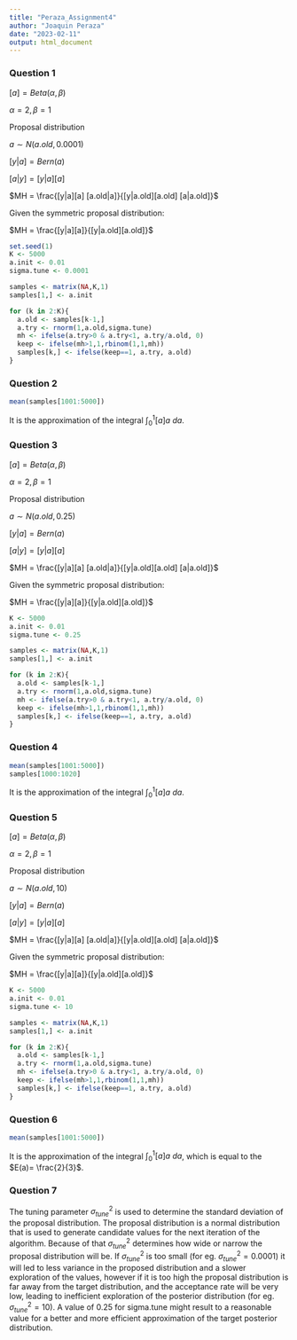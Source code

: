 ```yaml
---
title: "Peraza_Assignment4"
author: "Joaquin Peraza"
date: "2023-02-11"
output: html_document
---
```


### Question 1

$[a] = Beta(\alpha, \beta)$

$\alpha =2, \beta=1$

Proposal distribution 

$a \sim N (a.old, 0.0001)$

$[y|a] = Bern(a)$



$[a|y] = {[y|a][a]}$

$MH = \frac{[y|a][a] [a.old|a]}{[y|a.old][a.old] [a|a.old]}$

Given the symmetric proposal distribution:

$MH = \frac{[y|a][a]}{[y|a.old][a.old]}$

```r
set.seed(1)
K <- 5000
a.init <- 0.01
sigma.tune <- 0.0001

samples <- matrix(NA,K,1)
samples[1,] <- a.init

for (k in 2:K){
  a.old <- samples[k-1,]
  a.try <- rnorm(1,a.old,sigma.tune)
  mh <- ifelse(a.try>0 & a.try<1, a.try/a.old, 0)
  keep <- ifelse(mh>1,1,rbinom(1,1,mh))
  samples[k,] <- ifelse(keep==1, a.try, a.old)
}
```

### Question 2

``` r
mean(samples[1001:5000])
```

It is the approximation of the integral $\int_0^1 [a]a ~da$.

### Question 3

$[a] = Beta(\alpha, \beta)$

$\alpha =2, \beta=1$

Proposal distribution 

$a \sim N (a.old, 0.25)$

$[y|a] = Bern(a)$



$[a|y] = {[y|a][a]}$

$MH = \frac{[y|a][a] [a.old|a]}{[y|a.old][a.old] [a|a.old]}$

Given the symmetric proposal distribution:

$MH = \frac{[y|a][a]}{[y|a.old][a.old]}$

```r
K <- 5000
a.init <- 0.01
sigma.tune <- 0.25

samples <- matrix(NA,K,1)
samples[1,] <- a.init

for (k in 2:K){
  a.old <- samples[k-1,]
  a.try <- rnorm(1,a.old,sigma.tune)
  mh <- ifelse(a.try>0 & a.try<1, a.try/a.old, 0)
  keep <- ifelse(mh>1,1,rbinom(1,1,mh))
  samples[k,] <- ifelse(keep==1, a.try, a.old)
}
```

### Question 4


``` r
mean(samples[1001:5000])
samples[1000:1020]
```

It is the approximation of the integral $\int_0^1 [a]a ~da$.

### Question 5

$[a] = Beta(\alpha, \beta)$

$\alpha =2, \beta=1$

Proposal distribution 

$a \sim N (a.old, 10)$

$[y|a] = Bern(a)$



$[a|y] = {[y|a][a]}$

$MH = \frac{[y|a][a] [a.old|a]}{[y|a.old][a.old] [a|a.old]}$

Given the symmetric proposal distribution:

$MH = \frac{[y|a][a]}{[y|a.old][a.old]}$

```r
K <- 5000
a.init <- 0.01
sigma.tune <- 10

samples <- matrix(NA,K,1)
samples[1,] <- a.init

for (k in 2:K){
  a.old <- samples[k-1,]
  a.try <- rnorm(1,a.old,sigma.tune)
  mh <- ifelse(a.try>0 & a.try<1, a.try/a.old, 0)
  keep <- ifelse(mh>1,1,rbinom(1,1,mh))
  samples[k,] <- ifelse(keep==1, a.try, a.old)
}
```

### Question 6

``` r
mean(samples[1001:5000])
```

It is the approximation of the integral $\int_0^1 [a]a ~da$, which is equal to the $E(a)= \frac{2}{3}$.


### Question 7

The tuning parameter $σ^2_{tune}$ is used to determine the standard deviation of the proposal distribution. The proposal distribution is a normal distribution that is used to generate candidate values for the next iteration of the algorithm. Because of that   $σ^2_{tune}$ determines how wide or narrow the proposal distribution will be. If $σ^2_{tune}$ is too small (for eg. $σ^2_{tune}=0.0001$) it will led to less variance in the proposed distribution and a slower exploration of the values, however if it is too high the proposal distribution is far away from the target distribution, and the acceptance rate will be very low, leading to inefficient exploration of the posterior distribution (for eg. $σ^2_{tune}=10$). A value of 0.25 for sigma.tune might result to a reasonable value for a better and more efficient approximation of the target posterior distribution. 









